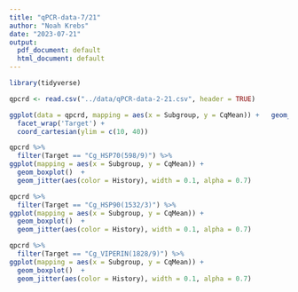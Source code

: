 ```yaml
---
title: "qPCR-data-7/21"
author: "Noah Krebs"
date: "2023-07-21"
output:
  pdf_document: default
  html_document: default
---
```

```r
library(tidyverse)


```


```r
qpcrd <- read.csv("../data/qPCR-data-2-21.csv", header = TRUE)
```

```r
ggplot(data = qpcrd, mapping = aes(x = Subgroup, y = CqMean)) +   geom_boxplot() +
  facet_wrap('Target') +
  coord_cartesian(ylim = c(10, 40))
```
```r
qpcrd %>%
  filter(Target == "Cg_HSP70(598/9)") %>%
ggplot(mapping = aes(x = Subgroup, y = CqMean)) + 
  geom_boxplot()  +
  geom_jitter(aes(color = History), width = 0.1, alpha = 0.7)
```
```r
qpcrd %>%
  filter(Target == "Cg_HSP90(1532/3)") %>%
ggplot(mapping = aes(x = Subgroup, y = CqMean)) + 
  geom_boxplot()  +
  geom_jitter(aes(color = History), width = 0.1, alpha = 0.7)
```
```r
qpcrd %>%
  filter(Target == "Cg_VIPERIN(1828/9)") %>%
ggplot(mapping = aes(x = Subgroup, y = CqMean)) + 
  geom_boxplot()  +
  geom_jitter(aes(color = History), width = 0.1, alpha = 0.7)
```

